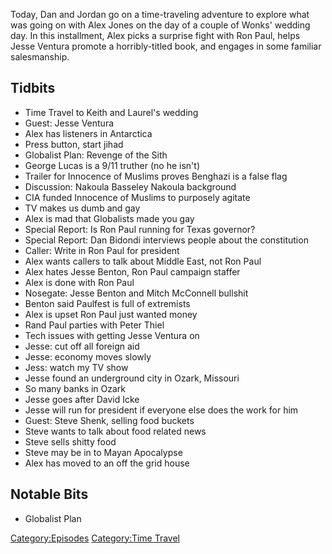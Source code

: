 {{DEFAULTSORT:
    #_EPISODE_0481:September 13, 2012
}}{{Episode
    | title           = September 13, 2012
    | caption         = [https://knowledgefight.libsyn.com/481-september-13-2012 Listen to this episode on Libsyn]
    | episodeNumber   = 481
    | length          = 01:52:06
    | airDate         = September 14, 2020
    | coverageDate    = September 13, 2012
    | episodeType     = [[:Category:Time Travel|Time Travel]]
    | appearance      = [[Jesse Ventura]], [[Ron Paul]], [[Rand Paul]], [[George Lucas]], [[Nakoula Basseley Nakoula]], [[Dan Bidondi]], [[Jesse Benton]], [[Mitch McConnell]], [[Peter Thiel]], [[David Icke]], [[Steve Shenk]]
    | oocDrop         = Demoblimps and Reblublicans; I don't want to hear about Ron Paul ever again
    | previousEpisode = [[480: September 9-10, 2020]]
    | nextEpisode     = [[482: September 15, 2020]]
}}

{{Stub}}

Today, Dan and Jordan go on a time-traveling adventure to explore what was going on with Alex Jones on the day of a couple of Wonks' wedding day. In this installment, Alex picks a surprise fight with Ron Paul, helps Jesse Ventura promote a horribly-titled book, and engages in some familiar salesmanship.

==Tidbits==

*Time Travel to Keith and Laurel's wedding
*Guest: Jesse Ventura
*Alex has listeners in Antarctica
*Press button, start jihad
*Globalist Plan: Revenge of the Sith
*George Lucas is a 9/11 truther (no he isn't)
*Trailer for Innocence of Muslims proves Benghazi is a false flag
*Discussion: Nakoula Basseley Nakoula background
*CIA funded Innocence of Muslims to purposely agitate
*TV makes us dumb and gay
*Alex is mad that Globalists made you gay
*Special Report: Is Ron Paul running for Texas governor?
*Special Report: Dan Bidondi interviews people about the constitution
*Caller: Write in Ron Paul for president
*Alex wants callers to talk about Middle East, not Ron Paul
*Alex hates Jesse Benton, Ron Paul campaign staffer
*Alex is done with Ron Paul
*Nosegate: Jesse Benton and Mitch McConnell bullshit
*Benton said Paulfest is full of extremists
*Alex is upset Ron Paul just wanted money
*Rand Paul parties with Peter Thiel
*Tech issues with getting Jesse Ventura on
*Jesse: cut off all foreign aid
*Jesse: economy moves slowly
*Jess: watch my TV show
*Jesse found an underground city in Ozark, Missouri
*So many banks in Ozark
*Jesse goes after David Icke
*Jesse will run for president if everyone else does the work for him
*Guest: Steve Shenk, selling food buckets
*Steve wants to talk about food related news
*Steve sells shitty food
*Steve may be in to Mayan Apocalypse
*Alex has moved to an off the grid house

==Notable Bits==

*Globalist Plan

[[Category:Episodes]]
[[Category:Time Travel]]